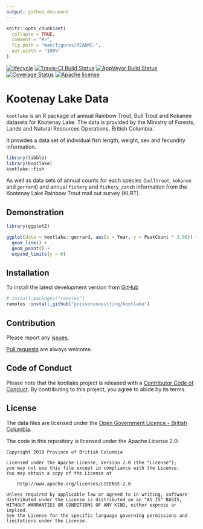 ```yaml
---
output: github_document
---
```


<!-- README.md is generated from README.Rmd. Please edit that file -->

```r
knitr::opts_chunk$set(
  collapse = TRUE,
  comment = "#>",
  fig.path = "man/figures/README-",
  out.width = "100%"
)
```

[![lifecycle](https://img.shields.io/badge/lifecycle-maturing-blue.svg)](https://www.tidyverse.org/lifecycle/#maturing)
[![Travis-CI Build Status](https://travis-ci.org/poissonconsulting/kootlake.svg?branch=master)](https://travis-ci.org/poissonconsulting/kootlake)
[![AppVeyor Build Status](https://ci.appveyor.com/api/projects/status/github/poissonconsulting/kootlake?branch=master&svg=true)](https://ci.appveyor.com/project/poissonconsulting/kootlake)
[![Coverage Status](https://img.shields.io/codecov/c/github/poissonconsulting/kootlake/master.svg)](https://codecov.io/github/poissonconsulting/kootlake?branch=master)
[![Apache license](https://img.shields.io/badge/License-Apache%202.0-blue.svg)](https://opensource.org/licenses/Apache-2.0)

# Kootenay Lake Data

`kootlake` is an R package of annual Rainbow Trout, Bull Trout and Kokanee datasets for Kootenay Lake.
The data is provided by the Ministry of Forests, Lands and Natural Resources Operations, British Columbia.

It provides a data set of individual fish length, weight, sex and fecundity information.
```r
library(tibble)
library(kootlake)
kootlake::fish
```

As well as data sets of annual counts for each species (`bulltrout`, `kokanee` and `gerrard`) and annual `fishery` and `fishery_catch` information from the Kootenay Lake Rainbow Trout mail out survey (KLRT).

## Demonstration

```r
library(ggplot2)

ggplot(data = kootlake::gerrard, aes(x = Year, y = PeakCount * 3.08)) + 
  geom_line() + 
  geom_point() + 
  expand_limits(y = 0)
```

## Installation

To install the latest development version from [GitHub](https://github.com/poissonconsulting/kootlake)
```r
# install.packages("remotes")
remotes::install_github("poissonconsulting/kootlake")
```

## Contribution

Please report any [issues](https://github.com/poissonconsulting/kootlake/issues).

[Pull requests](https://github.com/poissonconsulting/kootlake/pulls) are always welcome.

## Code of Conduct

Please note that the kootlake project is released with a [Contributor Code of Conduct](https://contributor-covenant.org/version/2/0/CODE_OF_CONDUCT.html). By contributing to this project, you agree to abide by its terms.


## License

The data files are licensed under the [Open Government Licence - British Columbia](https://raw.githubusercontent.com/poissonconsulting/fishbc/master/data-raw/cdc/LICENSE.OGL-BCv2.0).

The code in this repository is licensed under the Apache License 2.0:

    Copyright 2019 Province of British Columbia

    Licensed under the Apache License, Version 2.0 (the "License");
    you may not use this file except in compliance with the License.
    You may obtain a copy of the License at

        http://www.apache.org/licenses/LICENSE-2.0

    Unless required by applicable law or agreed to in writing, software
    distributed under the License is distributed on an "AS IS" BASIS,
    WITHOUT WARRANTIES OR CONDITIONS OF ANY KIND, either express or implied.
    See the License for the specific language governing permissions and
    limitations under the License.
